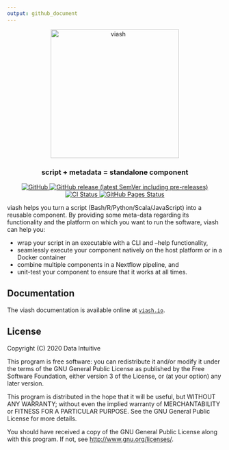 ```yaml
---
output: github_document
---
```


<p align="center">
  <a href="https://viash.io/">
    <img alt="viash" src="https://viash.io/viash.svg" width="300">
  </a>
</p>

<h3 align="center">
  script + metadata = standalone component
</h3>

<p align="center">
  <a href="https://github.com/viash-io/viash/blob/master/LICENSE.md">
    <img src="https://img.shields.io/github/license/viash-io/viash?style=flat-square" alt="GitHub">
  </a>
  <a href="https://github.com/viash-io/viash/releases">
    <img src="https://img.shields.io/github/v/release/viash-io/viash?include_prereleases&style=flat-square"alt="GitHub release (latest SemVer including pre-releases)">
  </a>
  <a href="https://github.com/viash-io/viash/actions?query=workflow%3A%22Scala+CI%22">
    <img src="https://img.shields.io/github/workflow/status/viash-io/viash/Scala%20CI/master?style=flat-square" alt="CI Status">
  </a>
  <a href="https://github.com/viash-io/viash_web/actions?query=workflow%3A%22GitHub+Pages%22">
    <img src="https://img.shields.io/github/workflow/status/viash-io/viash_web/GitHub%20Pages?label=deploy&style=flat-square" alt="GitHub Pages Status">
  </a>
</p>

viash helps you turn a script (Bash/R/Python/Scala/JavaScript) into a reusable component. 
By providing some meta-data regarding its functionality and
the platform on which you want to run the software, viash can help you:

* wrap your script in an executable with a CLI and --help functionality,
* seamlessly execute your component natively on the host platform or in a Docker container
* combine multiple components in a Nextflow pipeline, and
* unit-test your component to ensure that it works at all times.

## Documentation
The viash documentation is available online at [`viash.io`](https://viash.io).

## License
Copyright (C) 2020 Data Intuitive

This program is free software: you can redistribute it and/or modify
it under the terms of the GNU General Public License as published by
the Free Software Foundation, either version 3 of the License, or
(at your option) any later version.

This program is distributed in the hope that it will be useful,
but WITHOUT ANY WARRANTY; without even the implied warranty of
MERCHANTABILITY or FITNESS FOR A PARTICULAR PURPOSE. See the
GNU General Public License for more details.

You should have received a copy of the GNU General Public License
along with this program. If not, see <http://www.gnu.org/licenses/>.
